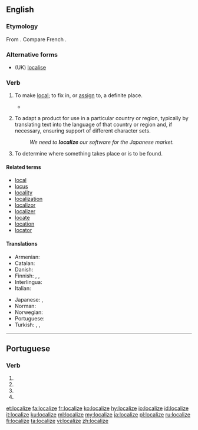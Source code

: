 ==English==

===Etymology===
From {{suffix|local|ize|lang=en}}. Compare French {{term|localiser|lang=fr}}.

===Alternative forms===
* (UK) [[localise]]

===Verb===
{{en-verb|localiz}}

# {{context|transitive|lang=en}} To make [[local]]; to fix in, or [[assign]] to, a definite place.
#* {{quote-book|title=Memorials of a Tour in Italy|year=1837|section=Musings near Aquapendente|author=William Wordsworth|url=http://www.bartleby.com/145/ww881.html|passage=Out of her early struggles well inspired / To '''localize''' heroic acts}}
# {{context|software|_|engineering|lang=en}} To adapt a product for use in a particular country or region, typically by translating text into the language of that country or region and, if necessary, ensuring support of different character sets.
#: ''We need to '''localize''' our software for the Japanese market.''
# To determine where something takes place or is to be found.

====Related terms====
* [[local]]
* [[locus]]
* [[locality]]
* [[localization]]
* [[localizor]]
* [[localizer]]
* [[locate]]
* [[location]]
* [[locator]]

====Translations====
{{trans-top|make local}}
* Armenian: {{t|hy|տեղայնացնել|sc=Armn}}
* Catalan: {{t+|ca|localitzar}}
* Danish: {{t|da|lokalisere}}
* Finnish: {{t+|fi|lokalisoida}}, {{t|fi|paikallistaa}}, {{t+|fi|kotoistaa}}
* Interlingua: {{t|ia|localisar}}
* Italian: {{t|it|localizzare}}
{{trans-mid}}
* Japanese: {{t|ja|地域化する|tr=ちいきかする, chiïkika suru}},  {{t|ja|ローカライズする|tr=rōkaraizu suru}}
* Norman: {{t|nrf|localiser}}
* Norwegian: {{t|no|lokalisere}}
* Portuguese: {{t+|pt|localizar}}
* Turkish: {{t+|tr|yerelleştirmek}},  {{t|tr|yerlileştirmek}},  {{t|tr|mahallîleştirmek}}
{{trans-bottom}}

----

==Portuguese==

===Verb===
{{pt-verb-form}}

# {{inflection of|localizar||1|s|pres|subj|lang=pt}}
# {{inflection of|localizar||3|s|pres|subj|lang=pt}}
# {{inflection of|localizar||1|s|impr|lang=pt}}
# {{inflection of|localizar||3|s|impr|lang=pt}}

[[et:localize]]
[[fa:localize]]
[[fr:localize]]
[[ko:localize]]
[[hy:localize]]
[[io:localize]]
[[id:localize]]
[[it:localize]]
[[ku:localize]]
[[ml:localize]]
[[my:localize]]
[[ja:localize]]
[[pl:localize]]
[[ru:localize]]
[[fi:localize]]
[[ta:localize]]
[[vi:localize]]
[[zh:localize]]